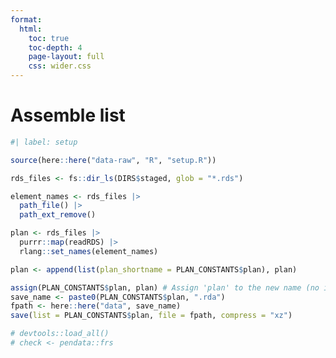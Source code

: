 ```yaml
---
format:
  html:
    toc: true
    toc-depth: 4
    page-layout: full
    css: wider.css
---
```


# Assemble list

```r
#| label: setup

source(here::here("data-raw", "R", "setup.R"))

```


```r

rds_files <- fs::dir_ls(DIRS$staged, glob = "*.rds")

element_names <- rds_files |>
  path_file() |>
  path_ext_remove()

plan <- rds_files |>
  purrr::map(readRDS) |>
  rlang::set_names(element_names)

plan <- append(list(plan_shortname = PLAN_CONSTANTS$plan), plan)

assign(PLAN_CONSTANTS$plan, plan) # Assign 'plan' to the new name (no intermediate variable)
save_name <- paste0(PLAN_CONSTANTS$plan, ".rda")
fpath <- here::here("data", save_name)
save(list = PLAN_CONSTANTS$plan, file = fpath, compress = "xz")

# devtools::load_all()
# check <- pendata::frs

```
